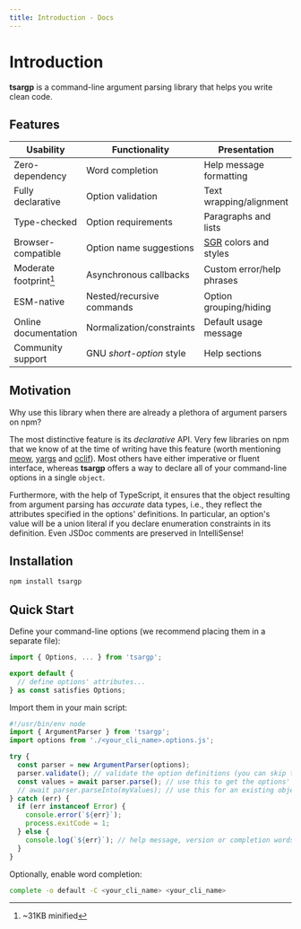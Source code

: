 ```yaml
---
title: Introduction - Docs
---
```


# Introduction

**tsargp** is a command-line argument parsing library that helps you write clean code.

## Features

| Usability              | Functionality             | Presentation              |
| ---------------------- | ------------------------- | ------------------------- |
| Zero-dependency        | Word completion           | Help message formatting   |
| Fully declarative      | Option validation         | Text wrapping/alignment   |
| Type-checked           | Option requirements       | Paragraphs and lists      |
| Browser-compatible     | Option name suggestions   | [SGR] colors and styles   |
| Moderate footprint[^1] | Asynchronous callbacks    | Custom error/help phrases |
| ESM-native             | Nested/recursive commands | Option grouping/hiding    |
| Online documentation   | Normalization/constraints | Default usage message     |
| Community support      | GNU _short-option_ style  | Help sections             |

## Motivation

Why use this library when there are already a plethora of argument parsers on npm?

The most distinctive feature is its _declarative_ API. Very few libraries on npm that we know of at
the time of writing have this feature (worth mentioning [meow], [yargs] and [oclif]). Most
others have either imperative or fluent interface, whereas **tsargp** offers a way to declare all of
your command-line options in a single `object`.

Furthermore, with the help of TypeScript, it ensures that the object resulting from argument parsing
has _accurate_ data types, i.e., they reflect the attributes specified in the options' definitions.
In particular, an option's value will be a union literal if you declare enumeration constraints in
its definition. Even JSDoc comments are preserved in IntelliSense!

## Installation

```sh copy
npm install tsargp
```

## Quick Start

Define your command-line options (we recommend placing them in a separate file):

```ts copy filename="<your_cli_name>.options.ts" /<your_cli_name>/
import { Options, ... } from 'tsargp';

export default {
  // define options' attributes...
} as const satisfies Options;
```

Import them in your main script:

```ts copy filename="<your_cli_name>.ts" {8-9} /<your_cli_name>/
#!/usr/bin/env node
import { ArgumentParser } from 'tsargp';
import options from './<your_cli_name>.options.js';

try {
  const parser = new ArgumentParser(options);
  parser.validate(); // validate the option definitions (you can skip this in production)
  const values = await parser.parse(); // use this to get the options' values
  // await parser.parseInto(myValues); // use this for an existing object or class instance
} catch (err) {
  if (err instanceof Error) {
    console.error(`${err}`);
    process.exitCode = 1;
  } else {
    console.log(`${err}`); // help message, version or completion words
  }
}
```

Optionally, enable word completion:

```sh copy /<your_cli_name>/
complete -o default -C <your_cli_name> <your_cli_name>
```

[^1]: ~31KB minified

[SGR]: https://www.wikiwand.com/en/ANSI_escape_code#SGR_(Select_Graphic_Rendition)_parameters
[meow]: https://www.npmjs.com/package/meow
[yargs]: https://yargs.js.org/
[oclif]: https://oclif.io/
